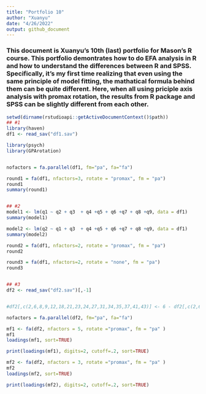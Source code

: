 ```yaml
---
title: "Portfolio 10"
author: "Xuanyu"
date: "4/26/2022"
output: github_document
---
```


### This document is Xuanyu's 10th (last) portfolio for Mason's R course. This portfolio demontrates how to do EFA analysis in R and how to understand the differences between R and SPSS. Specifically, it's my first time realizing that even using the same principle of model fitting, the mathatical formula behind them can be quite different. Here, when all using priciple axis analysis with promax rotation, the results from R package and SPSS can be slightly different from each other. 


```r
setwd(dirname(rstudioapi::getActiveDocumentContext()$path))
## #1
library(haven)
df1 <- read_sav("df1.sav")

library(psych)
library(GPArotation)


nofactors = fa.parallel(df1, fm="pa", fa="fa")

round1 = fa(df1, nfactors=3, rotate = "promax", fm = "pa")
round1
summary(round1)


## #2
model1 <- lm(q1 ~ q2 + q3  + q4 +q5 + q6 +q7 + q8 +q9, data = df1)
summary(model1)

model2 <- lm(q2 ~ q1 + q3  + q4 +q5 + q6 +q7 + q8 +q9, data = df1)
summary(model2)

round2 = fa(df1, nfactors=2, rotate = "promax", fm = "pa")
round2

round3 = fa(df1, nfactors=2, rotate = "none", fm = "pa")
round3


## #3
df2 <- read_sav("df2.sav")[,-1]


#df2[,c(2,6,8,9,12,18,21,23,24,27,31,34,35,37,41,43)] <- 6 - df2[,c(2,6,8,9,12,18,21,23,24,27,31,34,35,37,41,43)]

nofactors = fa.parallel(df2, fm="pa", fa="fa")

mf1 <- fa(df2, nfactors = 5, rotate ="promax", fm = "pa" )
mf1
loadings(mf1, sort=TRUE)

print(loadings(mf1), digits=2, cutoff=.2, sort=TRUE)

mf2 <- fa(df2, nfactors = 3, rotate ="promax", fm = "pa" )
mf2
loadings(mf2, sort=TRUE)

print(loadings(mf2), digits=2, cutoff=.2, sort=TRUE)

```

